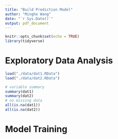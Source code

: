 ```yaml
---
title: "Build Prediction Model"
author: "Minghe Wang"
date: "`r Sys.Date()`"
output: pdf_document
---
```


```r
knitr::opts_chunk$set(echo = TRUE)
library(tidyverse)
```

# Exploratory Data Analysis

```r
load("./data/dat1.RData")
load("./data/dat2.RData")

# variable summary
summary(dat1)
summary(dat2)
# no missing data
all(is.na(dat1))
all(is.na(dat2))
```


# Model Training